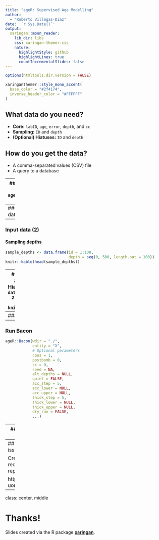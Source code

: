 ```yaml
---
title: "ageR: Supervised Age Modelling"
author: 
  - "Roberto Villegas-Diaz"
date: '`r Sys.Date()`'
output:
  xaringan::moon_reader:
    lib_dir: libs
    css: xaringan-themer.css
    nature:
      highlightStyle: github
      highlightLines: true
      countIncrementalSlides: false
---
```


```r
options(htmltools.dir.version = FALSE)
```

```r
xaringanthemer::style_mono_accent(
  base_color = "#2f4174",
  inverse_header_color = "#FFFFFF"
)
```
## What data do you need?
- __Core:__ `labID`, `age`, `error`, `depth`, and `cc`
- __Sampling:__ `ID` and `depth`
- __(Optional) Hiatuses:__ `ID` and `depth`

## How do you get the data?
- A comma-separated values (CSV) file
- A query to a database

---
## Example (Toy data)
### File structure
```r
ageR::file_structure(entity = "X", am = "bacon")
```

---
### Input data
#### Core data
```r
core <- data.frame(labID = paste0("X", sprintf("%03d", 1:5)),
                   age = c(50, 200, 1150, 2060, 4050),
                   error = c(10, 15, 5, 1, 70),
                   depth = c(5, 100, 230, 300, 450),
                   cc = 1)
knitr::kable(core)
```

---
### Input data (2)
#### Sampling depths
```r
sample_depths <- data.frame(id = 1:100,
                            depth = seq(0, 500, length.out = 100))
knitr::kable(head(sample_depths))
```

---
### Input data (3)
#### (Optional) Hiatuses
```r
hiatus <- data.frame(id = c(1, 2),
                     depth = c(50, 150))
knitr::kable(hiatus)
```
---
### Input data (4)
```r
ageR::create_input(data = list(sample_depths = sample_depths, 
                               core = core,
                               # Optional
                               hiatus = hiatus), 
                   wdir = "./", 
                   entity = "X",
                   am = "bacon")
```

---
### Run Bacon
```r
ageR::Bacon(wdir = "./", 
            entity = "X", 
            # Optional parameters
            cpus = 1,
            postbomb = 0,
            cc = 0,
            seed = NA,
            alt_depths = NULL,
            quiet = FALSE,
            acc_step = 5,
            acc_lower = NULL,
            acc_upper = NULL,
            thick_step = 5,
            thick_lower = NULL,
            thick_upper = NULL,
            dry_run = FALSE,
            ...)
```
---
### Run Bacon (2)
#### Dry-run
```r
ageR::Bacon(wdir = "./", entity = "X", dry_run = TRUE, quiet = TRUE)
```
<!-- ## Example -->
<!-- ```{r, eval = TRUE} -->
<!-- `%>%` <- dplyr::`%>%` -->
<!-- conn <- dabr::open_conn_mysql("RPD-latest") -->
<!-- query <- paste0("SELECT entity_name,  -->
<!--                         entity.ID_ENTITY AS entity_id,  -->
<!--                         lab_number AS labID,  -->
<!--                         age_C14 AS age,  -->
<!--                         error,  -->
<!--                         avg_depth*100 AS depth,  -->
<!--                         date_type,  -->
<!--                         thickness -->
<!--                   FROM date_info INNER JOIN entity -->
<!--                   ON date_info.ID_ENTITY = entity.ID_ENTITY -->
<!--                   WHERE latitude >= 45") -->
<!-- rpd <- dabr::select(conn, query, quiet = TRUE) -->
<!-- rpd <- rpd %>% -->
<!--   dplyr::filter(!is.na(age)) %>% -->
<!--   dplyr::filter(!is.na(error)) %>% -->
<!--   dplyr::filter(!is.na(depth)) %>% -->
<!--   dplyr::mutate(error =  ifelse(error <= 0, 1, error)) %>% -->
<!--   dplyr::arrange(depth) %>% -->
<!--   dplyr::mutate(cc = ifelse(grepl("*carbon", date_type), 1, 0)) -->
<!-- ``` -->

---
## Wishlist (aka Github issues)

Create new "Issues" to request new features, report an error, etc.

https://github.com/special-uor/ageR/issues

---
class: center, middle

# Thanks!

Slides created via the R package [**xaringan**](https://github.com/yihui/xaringan).
